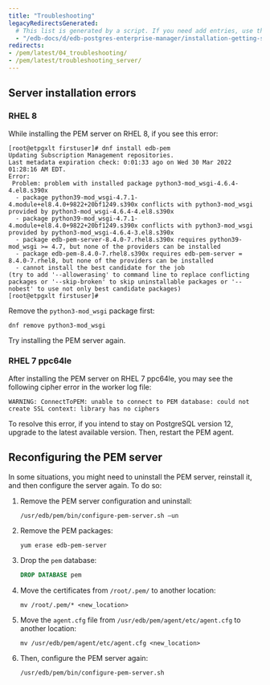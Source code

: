 ```yaml
---
title: "Troubleshooting"
legacyRedirectsGenerated:
  # This list is generated by a script. If you need add entries, use the `legacyRedirects` key.
  - "/edb-docs/d/edb-postgres-enterprise-manager/installation-getting-started/upgrade-migration-guide/8.0/troubleshooting.html"
redirects:
- /pem/latest/04_troubleshooting/
- /pem/latest/troubleshooting_server/
---
```


<div id="Troubleshooting" class="registered_link"></div>

##  Server installation errors

### RHEL 8

While installing the PEM server on RHEL 8, if you see this error:

```text
[root@etpgxlt firstuser]# dnf install edb-pem
Updating Subscription Management repositories.
Last metadata expiration check: 0:01:33 ago on Wed 30 Mar 2022 01:28:16 AM EDT.
Error: 
 Problem: problem with installed package python3-mod_wsgi-4.6.4-4.el8.s390x
  - package python39-mod_wsgi-4.7.1-4.module+el8.4.0+9822+20bf1249.s390x conflicts with python3-mod_wsgi provided by python3-mod_wsgi-4.6.4-4.el8.s390x
  - package python39-mod_wsgi-4.7.1-4.module+el8.4.0+9822+20bf1249.s390x conflicts with python3-mod_wsgi provided by python3-mod_wsgi-4.6.4-3.el8.s390x
  - package edb-pem-server-8.4.0-7.rhel8.s390x requires python39-mod_wsgi >= 4.7, but none of the providers can be installed
  - package edb-pem-8.4.0-7.rhel8.s390x requires edb-pem-server = 8.4.0-7.rhel8, but none of the providers can be installed
  - cannot install the best candidate for the job
(try to add '--allowerasing' to command line to replace conflicting packages or '--skip-broken' to skip uninstallable packages or '--nobest' to use not only best candidate packages)
[root@etpgxlt firstuser]# 
```

Remove the `python3-mod_wsgi` package first:

```shell
dnf remove python3-mod_wsgi
```

Try installing the PEM server again.

### RHEL 7 ppc64le

After installing the PEM server on RHEL 7 ppc64le, you may see the following cipher error in the worker log file:

```text
WARNING: ConnectToPEM: unable to connect to PEM database: could not create SSL context: library has no ciphers
```

To resolve this error, if you intend to stay on PostgreSQL version 12, upgrade to the latest available version. Then, restart the PEM agent.

## Reconfiguring the PEM server

In some situations, you might need to uninstall the PEM server, reinstall it, and then configure the server again. To do so:

1.  Remove the PEM server configuration and uninstall:

    ```shell
    /usr/edb/pem/bin/configure-pem-server.sh –un
    ```

2.  Remove the PEM packages:

    ```shell
    yum erase edb-pem-server
    ```

3.  Drop the `pem` database:

    ```sql
    DROP DATABASE pem
    ```

4.  Move the certificates from `/root/.pem/` to another location:

    ```shell
    mv /root/.pem/* <new_location>
    ```

5.  Move the `agent.cfg` file from `/usr/edb/pem/agent/etc/agent.cfg` to another location:

    ```shell
    mv /usr/edb/pem/agent/etc/agent.cfg <new_location>
    ```

6.  Then, configure the PEM server again:

    ```shell
    /usr/edb/pem/bin/configure-pem-server.sh
    ```

